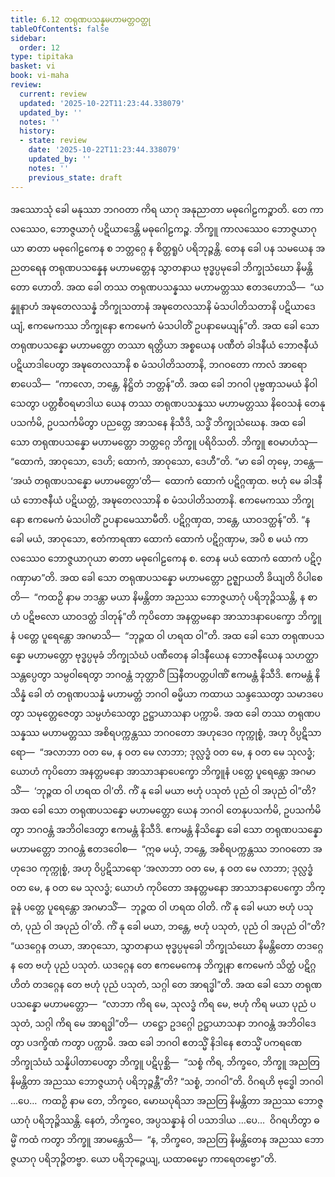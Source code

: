 ```yaml
---
title: 6.12 တရုဏပသန္နမဟာမတ္တဝတ္ထု
tableOfContents: false
sidebar:
  order: 12
type: tipitaka
basket: vi
book: vi-maha
review:
  current: review
  updated: '2025-10-22T11:23:44.338079'
  updated_by: ''
  notes: ''
  history:
  - state: review
    date: '2025-10-22T11:23:44.338079'
    updated_by: ''
    notes: ''
    previous_state: draft
---
```



<ReviewStatus review={frontmatter.review} showDetails={true} />

<HypothesisAnnotation frontmatter={frontmatter} />

<DynamicBreadcrumb />

<Division number="283" book="vi-maha" e="ch" v="3" p="316">

<Paragraph number="1286" book="vi-maha">
အဿောသုံ ခေါ မနုဿာ ဘဂဝတာ ကိရ ယာဂု အနုညာတာ မဓုဂေါဠကဉ္စာတိ. တေ ကာလဿေဝ, ဘောဇ္ဇယာဂုံ ပဋိယာဒေန္တိ မဓုဂေါဠကဉ္စ. ဘိက္ခူ ကာလဿေဝ ဘောဇ္ဇယာဂုယာ ဓာတာ မဓုဂေါဠကေန စ ဘတ္တဂ္ဂေ န စိတ္တရူပံ ပရိဘုဉ္ဇန္တိ. တေန ခေါ ပန သမယေန အညတရေန တရုဏပသန္နေန မဟာမတ္တေန သွာတနာယ ဗုဒ္ဓပ္ပမုခေါ ဘိက္ခုသံဃော နိမန္တိတော ဟောတိ. အထ ခေါ တဿ တရုဏပသန္နဿ မဟာမတ္တဿ ဧတဒဟောသိ—  “ယန္နူနာဟံ အဍ္ဎတေလသန္နံ ဘိက္ခုသတာနံ အဍ္ဎတေလသာနိ မံသပါတိသတာနိ ပဋိယာဒေယျံ, ဧကမေကဿ ဘိက္ခုနော ဧကမေကံ မံသပါတိံ ဥပနာမေယျန်”တိ. အထ ခေါ သော တရုဏပသန္နော မဟာမတ္တော တဿာ ရတ္တိယာ အစ္စယေန ပဏီတံ ခါဒနီယံ ဘောဇနီယံ ပဋိယာဒါပေတွာ အဍ္ဎတေလသာနိ စ မံသပါတိသတာနိ, ဘဂဝတော ကာလံ အာရောစာပေသိ—  “ကာလော, ဘန္တေ, နိဋ္ဌိတံ ဘတ္တန်”တိ. အထ ခေါ ဘဂဝါ ပုဗ္ဗဏှသမယံ နိဝါသေတွာ ပတ္တစီဝရမာဒါယ ယေန တဿ တရုဏပသန္နဿ မဟာမတ္တဿ နိဝေသနံ တေနုပသင်္ကမိ, ဥပသင်္ကမိတွာ ပညတ္တေ အာသနေ နိသီဒိ, သဒ္ဓိံ ဘိက္ခုသံဃေန. အထ ခေါ သော တရုဏပသန္နော မဟာမတ္တော ဘတ္တဂ္ဂေ ဘိက္ခူ ပရိဝိသတိ. ဘိက္ခူ ဧဝမာဟံသု—  “ထောကံ, အာဝုသော, ဒေဟိ; ထောကံ, အာဝုသော, ဒေဟီ”တိ. “မာ ခေါ တုမှေ, ဘန္တေ—  ‘အယံ တရုဏပသန္နော မဟာမတ္တော’တိ—  ထောကံ ထောကံ ပဋိဂ္ဂဏှထ. ဗဟုံ မေ ခါဒနီယံ ဘောဇနီယံ ပဋိယတ္တံ, အဍ္ဎတေလသာနိ စ မံသပါတိသတာနိ. ဧကမေကဿ ဘိက္ခုနော ဧကမေကံ မံသပါတိံ ဥပနာမေဿာမီတိ. ပဋိဂ္ဂဏှထ, ဘန္တေ, ယာဝဒတ္ထန်”တိ. “န ခေါ မယံ, အာဝုသော, ဧတံကာရဏာ ထောကံ ထောကံ ပဋိဂ္ဂဏှာမ, အပိ စ မယံ ကာလဿေဝ ဘောဇ္ဇယာဂုယာ ဓာတာ မဓုဂေါဠကေန စ. တေန မယံ ထောကံ ထောကံ ပဋိဂ္ဂဏှာမာ”တိ. အထ ခေါ သော တရုဏပသန္နော မဟာမတ္တော ဥဇ္ဈာယတိ ခိယျတိ ဝိပါစေတိ—  “ကထဉှိ နာမ ဘဒန္တာ မယာ နိမန္တိတာ အညဿ ဘောဇ္ဇယာဂုံ ပရိဘုဉ္ဇိဿန္တိ, န စာဟံ ပဋိဗလော ယာဝဒတ္ထံ ဒါတုန်”တိ ကုပိတော အနတ္တမနော အာသာဒနာပေက္ခော ဘိက္ခူနံ ပတ္တေ ပူရေန္တော အဂမာသိ—  “ဘုဉ္ဇထ ဝါ ဟရထ ဝါ”တိ. အထ ခေါ သော တရုဏပသန္နော မဟာမတ္တော ဗုဒ္ဓပ္ပမုခံ ဘိက္ခုသံဃံ ပဏီတေန ခါဒနီယေန ဘောဇနီယေန သဟတ္ထာ သန္တပ္ပေတွာ သမ္ပဝါရေတွာ ဘဂဝန္တံ ဘုတ္တာဝိံ ဩနီတပတ္တပါဏိံ ဧကမန္တံ နိသီဒိ. ဧကမန္တံ နိသိန္နံ ခေါ တံ တရုဏပသန္နံ မဟာမတ္တံ ဘဂဝါ ဓမ္မိယာ ကထာယ သန္ဒဿေတွာ သမာဒပေတွာ သမုတ္တေဇေတွာ သမ္ပဟံသေတွာ ဥဋ္ဌာယာသနာ ပက္ကာမိ.
</Paragraph>

<Paragraph number="1287" book="vi-maha">
အထ ခေါ တဿ တရုဏပသန္နဿ မဟာမတ္တဿ အစိရပက္ကန္တဿ ဘဂဝတော အဟုဒေဝ ကုက္ကုစ္စံ, အဟု ဝိပ္ပဋိသာရော—  “အလာဘာ ဝတ မေ, န ဝတ မေ လာဘာ; ဒုလ္လဒ္ဓံ ဝတ မေ, န ဝတ မေ သုလဒ္ဓံ; ယောဟံ ကုပိတော အနတ္တမနော အာသာဒနာပေက္ခော ဘိက္ခူနံ ပတ္တေ ပူရေန္တော အဂမာသိံ—  ‘ဘုဉ္ဇထ ဝါ ဟရထ ဝါ’တိ. ကိံ နု ခေါ မယာ ဗဟုံ ပသုတံ ပုညံ ဝါ အပုညံ ဝါ”တိ? အထ ခေါ သော တရုဏပသန္နော မဟာမတ္တော ယေန ဘဂဝါ တေနုပသင်္ကမိ, ဥပသင်္ကမိတွာ ဘဂဝန္တံ အဘိဝါဒေတွာ ဧကမန္တံ နိသီဒိ. ဧကမန္တံ နိသိန္နော ခေါ သော တရုဏပသန္နော မဟာမတ္တော ဘဂဝန္တံ ဧတဒဝေါစ—  “ဣဓ မယှံ, ဘန္တေ, အစိရပက္ကန္တဿ ဘဂဝတော အဟုဒေဝ ကုက္ကုစ္စံ, အဟု ဝိပ္ပဋိသာရော ‘အလာဘာ ဝတ မေ, န ဝတ မေ လာဘာ; ဒုလ္လဒ္ဓံ ဝတ မေ, န ဝတ မေ သုလဒ္ဓံ; ယောဟံ ကုပိတော အနတ္တမနော အာသာဒနာပေက္ခော ဘိက္ခူနံ ပတ္တေ ပူရေန္တော အဂမာသိံ—  ဘုဉ္ဇထ ဝါ ဟရထ ဝါတိ. ကိံ နု ခေါ မယာ ဗဟုံ ပသုတံ, ပုညံ ဝါ အပုညံ ဝါ’တိ. ကိံ နု ခေါ မယာ, ဘန္တေ, ဗဟုံ ပသုတံ, ပုညံ ဝါ အပုညံ ဝါ”တိ? “ယဒဂ္ဂေန တယာ, အာဝုသော, သွာတနာယ ဗုဒ္ဓပ္ပမုခေါ ဘိက္ခုသံဃော နိမန္တိတော တဒဂ္ဂေန တေ ဗဟုံ ပုညံ ပသုတံ. ယဒဂ္ဂေန တေ ဧကမေကေန ဘိက္ခုနာ ဧကမေကံ သိတ္ထံ ပဋိဂ္ဂဟိတံ တဒဂ္ဂေန တေ ဗဟုံ ပုညံ ပသုတံ, သဂ္ဂါ တေ အာရဒ္ဓါ”တိ. အထ ခေါ သော တရုဏပသန္နော မဟာမတ္တော—  “လာဘာ ကိရ မေ, သုလဒ္ဓံ ကိရ မေ, ဗဟုံ ကိရ မယာ ပုညံ ပသုတံ, သဂ္ဂါ ကိရ မေ အာရဒ္ဓါ”တိ—  ဟဋ္ဌော ဥဒဂ္ဂေါ ဥဋ္ဌာယာသနာ ဘဂဝန္တံ အဘိဝါဒေတွာ ပဒက္ခိဏံ ကတွာ ပက္ကာမိ. အထ ခေါ ဘဂဝါ ဧတသ္မိံ နိဒါနေ ဧတသ္မိံ ပကရဏေ ဘိက္ခုသံဃံ သန္နိပါတာပေတွာ ဘိက္ခူ ပဋိပုစ္ဆိ—  “သစ္စံ ကိရ, ဘိက္ခဝေ, ဘိက္ခူ အညတြ နိမန္တိတာ အညဿ ဘောဇ္ဇယာဂုံ ပရိဘုဉ္ဇန္တီ”တိ? “သစ္စံ, ဘဂဝါ”တိ. ဝိဂရဟိ ဗုဒ္ဓေါ ဘဂဝါ …ပေ…  ကထဉှိ နာမ တေ, ဘိက္ခဝေ, မောဃပုရိသာ အညတြ နိမန္တိတာ အညဿ ဘောဇ္ဇယာဂုံ ပရိဘုဉ္ဇိဿန္တိ. နေတံ, ဘိက္ခဝေ, အပ္ပသန္နာနံ ဝါ ပသာဒါယ …ပေ…  ဝိဂရဟိတွာ ဓမ္မိံ ကထံ ကတွာ ဘိက္ခူ အာမန္တေသိ—  “န, ဘိက္ခဝေ, အညတြ နိမန္တိတေန အညဿ ဘောဇ္ဇယာဂု ပရိဘုဉ္ဇိတဗ္ဗာ. ယော ပရိဘုဉ္ဇေယျ, ယထာဓမ္မော ကာရေတဗ္ဗော”တိ.
</Paragraph>
</Division>